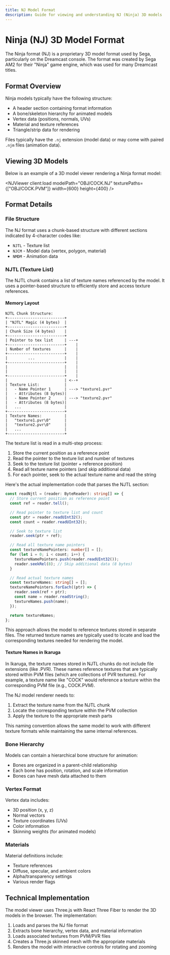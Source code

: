 ```yaml
---
title: NJ Model Format
description: Guide for viewing and understanding NJ (Ninja) 3D models
---
```



# Ninja (NJ) 3D Model Format

The Ninja format (NJ) is a proprietary 3D model format used by Sega, particularly on the Dreamcast console. The format was created by Sega AM2 for their "Ninja" game engine, which was used for many Dreamcast titles.

## Format Overview

Ninja models typically have the following structure:

- A header section containing format information
- A bone/skeleton hierarchy for animated models
- Vertex data (positions, normals, UVs)
- Material and texture references
- Triangle/strip data for rendering

Files typically have the `.nj` extension (model data) or may come with paired `.njm` files (animation data).

## Viewing 3D Models

Below is an example of a 3D model viewer rendering a Ninja format model:

<NJViewer
  client:load
  modelPath="OBJ/COCK.NJ"
  texturePaths={["OBJ/COCK.PVM"]}
  width={600}
  height={400}
/>

## Format Details

### File Structure

The NJ format uses a chunk-based structure with different sections indicated by 4-character codes like:

- `NJTL` - Texture list
- `NJCM` - Model data (vertex, polygon, material)
- `NMDM` - Animation data

### NJTL (Texture List)

The NJTL chunk contains a list of texture names referenced by the model. It uses a pointer-based structure to efficiently store and access texture references.

#### Memory Layout

```
NJTL Chunk Structure:
+-------------------------+
| "NJTL" Magic (4 bytes)  |
+-------------------------+
| Chunk Size (4 bytes)    |
+-------------------------+
| Pointer to tex list     | ---+
+-------------------------+    |
| Number of textures      |    |
+-------------------------+    |
|         ...             |    |
+-------------------------+    |
|                         |    |
|                         |    |
+-------------------------+    |
|                         | <--+
| Texture List:           |
|   - Name Pointer 1      | ---> "texture1.pvr"
|   - Attributes (8 bytes)|
|   - Name Pointer 2      | ---> "texture2.pvr"
|   - Attributes (8 bytes)|
|   ...                   |
+-------------------------+
| Texture Names:          |
|   "texture1.pvr\0"      |
|   "texture2.pvr\0"      |
|   ...                   |
+-------------------------+
```

The texture list is read in a multi-step process:
1. Store the current position as a reference point
2. Read the pointer to the texture list and number of textures
3. Seek to the texture list (pointer + reference position)
4. Read all texture name pointers (and skip additional data)
5. For each pointer, seek to the actual texture name and read the string

Here's the actual implementation code that parses the NJTL section:

```typescript
const readNjtl = (reader: ByteReader): string[] => {
  // Store current position as reference point
  const ref = reader.tell();

  // Read pointer to texture list and count
  const ptr = reader.readUInt32();
  const count = reader.readUInt32();

  // Seek to texture list
  reader.seek(ptr + ref);

  // Read all texture name pointers
  const textureNamePointers: number[] = [];
  for (let i = 0; i < count; i++) {
    textureNamePointers.push(reader.readUInt32());
    reader.seekRel(8); // Skip additional data (8 bytes)
  }

  // Read actual texture names
  const textureNames: string[] = [];
  textureNamePointers.forEach((ptr) => {
    reader.seek(ref + ptr);
    const name = reader.readString();
    textureNames.push(name);
  });

  return textureNames;
};
```

This approach allows the model to reference textures stored in separate files. The returned texture names are typically used to locate and load the corresponding textures needed for rendering the model.

#### Texture Names in Ikaruga

In Ikaruga, the texture names stored in NJTL chunks do not include file extensions (like .PVR). These names reference textures that are typically stored within PVM files (which are collections of PVR textures). For example, a texture name like "COCK" would reference a texture within the corresponding PVM file (e.g., COCK.PVM).

The NJ model renderer needs to:
1. Extract the texture name from the NJTL chunk
2. Locate the corresponding texture within the PVM collection
3. Apply the texture to the appropriate mesh parts

This naming convention allows the same model to work with different texture formats while maintaining the same internal references.

### Bone Hierarchy

Models can contain a hierarchical bone structure for animation:

- Bones are organized in a parent-child relationship
- Each bone has position, rotation, and scale information
- Bones can have mesh data attached to them

### Vertex Format

Vertex data includes:
- 3D position (x, y, z)
- Normal vectors
- Texture coordinates (UVs)
- Color information
- Skinning weights (for animated models)

### Materials

Material definitions include:
- Texture references
- Diffuse, specular, and ambient colors
- Alpha/transparency settings
- Various render flags

## Technical Implementation

The model viewer uses Three.js with React Three Fiber to render the 3D models in the browser. The implementation:

1. Loads and parses the NJ file format
2. Extracts bone hierarchy, vertex data, and material information
3. Loads associated textures from PVM/PVR files
4. Creates a Three.js skinned mesh with the appropriate materials
5. Renders the model with interactive controls for rotating and zooming
